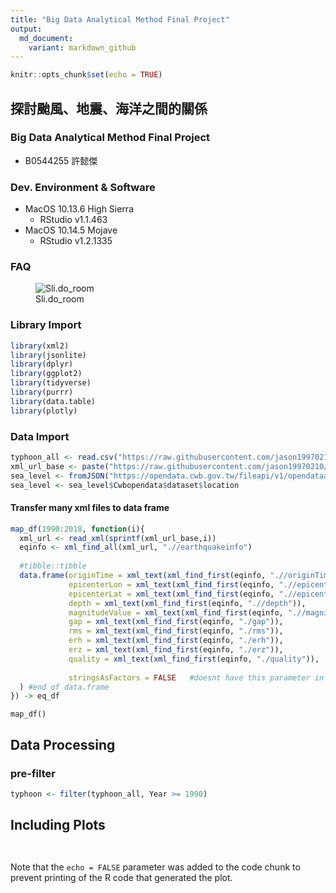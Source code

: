 ```yaml
---
title: "Big Data Analytical Method Final Project"
output:
  md_document:
    variant: markdown_github
---
```


```r
knitr::opts_chunk$set(echo = TRUE)
```

## 探討颱風、地震、海洋之間的關係
### Big Data Analytical Method Final Project
- B0544255 許懿傑

### Dev. Environment & Software
- MacOS 10.13.6 High Sierra
  - RStudio v1.1.463
- MacOS 10.14.5 Mojave
  - RStudio v1.2.1335

### FAQ
![Sli.do_room](https://raw.githubusercontent.com/jason19970210/MarkdownPhotos/master/45.png)


### Library Import

```r
library(xml2)
library(jsonlite)
library(dplyr)
library(ggplot2)
library(tidyverse)
library(purrr)
library(data.table)
library(plotly)
```

### Data Import

```r
typhoon_all <- read.csv("https://raw.githubusercontent.com/jason19970210/BigDataAnalyticalMethods/master/Final/Data/typhoon/typhoon_web_table.csv",stringsAsFactors = F)
xml_url_base <- paste("https://raw.githubusercontent.com/jason19970210/BigDataAnalyticalMethods/master/Final/Data/earthquake/CWB-EQ-Catalog-%d","xml",sep = ".")
sea_level <- fromJSON("https://opendata.cwb.gov.tw/fileapi/v1/opendataapi/C-B0048-001?Authorization=CWB-64CBB768-EE64-4FD2-AED5-0A68D1A48B79&downloadType=WEB&format=JSON")
sea_level <- sea_level$Cwbopendata$dataset$location
```

#### Transfer many xml files to data frame
```r
map_df(1990:2018, function(i){
  xml_url <- read_xml(sprintf(xml_url_base,i))
  eqinfo <- xml_find_all(xml_url, ".//earthquakeinfo")
  
  #tibble::tibble
  data.frame(originTime = xml_text(xml_find_first(eqinfo, ".//originTime")),
             epicenterLon = xml_text(xml_find_first(eqinfo, ".//epicenterLon")),
             epicenterLat = xml_text(xml_find_first(eqinfo, ".//epicenterLat")),
             depth = xml_text(xml_find_first(eqinfo, ".//depth")),
             magnitudeValue = xml_text(xml_find_first(eqinfo, ".//magnitudeValue")),
             gap = xml_text(xml_find_first(eqinfo, "./gap")),
             rms = xml_text(xml_find_first(eqinfo, "./rms")),
             erh = xml_text(xml_find_first(eqinfo, "./erh")),
             erz = xml_text(xml_find_first(eqinfo, "./erz")),
             quality = xml_text(xml_find_first(eqinfo, "./quality")),
             
             stringsAsFactors = FALSE   #doesnt have this parameter in tibble
  ) #end of data.frame
}) -> eq_df
```

`map_df()`

## Data Processing


### pre-filter

```r
typhoon <- filter(typhoon_all, Year >= 1990)
```

## Including Plots

```r

```


```r

```
Note that the `echo = FALSE` parameter was added to the code chunk to prevent printing of the R code that generated the plot.
